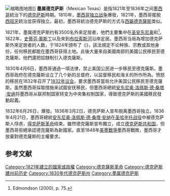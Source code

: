 [[File:Political_divisions_of_Mexico_1821_(location_map_scheme).svg|缩略图]]地图]]
'''墨属德克萨斯'''（Mexican Texas）是指1821年至1836年之间[[墨西哥|墨西哥]]統治下的[[德克萨斯|德克萨斯]]時期。1810年，[[墨西哥独立战争|墨西哥独立战争]]爆發，1821年，墨西哥擺脫[[西班牙|西班牙]]統治並获得独立。最初，墨西哥統治德克萨斯的方式与[[西屬德克薩斯|西屬德克薩斯]]类似。

1821年，墨属德克萨斯约有3500名外來定居者，他們主要集中在[[圣安东尼奥_(得克萨斯州)|圣安东尼奥]]和{{link-en|灣堡|Presidio La Bahía}}<ref name="edmondson75">Edmondson (2000), p. 75.</ref>。1822年，[[史蒂芬·奧斯丁|史蒂芬·奧斯丁]]以及{{link-en|老三百人|Old Three Hundred}}來到[[布拉索斯河|布拉索斯河]]沿岸定居。墨西哥当局為增加德克萨斯外來定居者的人数，于1824年颁布了《{{link-en|一般殖民法|General Colonization Law}}》，該法規定不论种族、宗教或其他身份，任何移民都能在墨西哥获得土地。此後大量來自美國南部的美國公民移民至德克薩斯，他們還把奴隸制引入德克薩斯。

1830年4月6日，墨西哥通過一項法律，禁止美国公民进一步移民至德克薩斯。墨西哥政府在德克薩斯设立了几个新的总督府，以监督移民和海关的所作所為。愤怒的移民在1832年召开了[[1832年议会|1832年议会]]，要求墨西哥當局允许美国公民移民至德克薩斯。虽然墨西哥採取措施来試圖安抚移民，但墨西哥總統[[安东尼奥·洛佩斯·德·桑塔·安纳|安东尼奥·洛佩斯·德·桑塔·安纳]]将墨西哥从联邦制国家转变为中央集权制国家，導致德克萨斯的美國移民發動起義。

1832年6月26日，{{link-en|貝拉斯科之戰|Battle of Velasco}}爆發。1836年3月2日，德克萨斯人宣布脱离墨西哥独立。1836年4月21日，墨西哥總統[[安东尼奥·洛佩斯·德·桑塔·安纳|安东尼奥·洛佩斯·德·桑塔·安纳]]在[[圣哈辛托战役|圣哈辛托战役]]中被德克萨斯人俘虏，[[得克萨斯革命|得克萨斯革命]]结束。雖然德克薩斯宣布獨立，成立[[德克萨斯共和国|德克萨斯共和国]]，但墨西哥拒絕承認德克薩斯為新國家。直至1848年[[美墨戰爭|美墨戰爭]]墨西哥戰敗，墨西哥才放棄對德克薩斯的主權要求。

==参考文献==
{{reflist}}

[[Category:1821年建立的國家或政權|Category:1821年建立的國家或政權]]
[[Category:德克薩斯革命|Category:德克薩斯革命]]
[[Category:德克萨斯建州前历史|Category:德克萨斯建州前历史]]
[[Category:1830年代德克萨斯州|Category:1830年代德克萨斯州]]
[[Category:墨属德克萨斯|Category:墨属德克萨斯]]